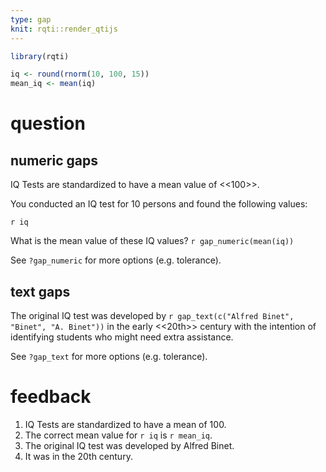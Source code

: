 ---
type: gap
knit: rqti::render_qtijs
---

```{r, preparation}
library(rqti)
```

```{r, data}
iq <- round(rnorm(10, 100, 15))
mean_iq <- mean(iq)
```

# question

## numeric gaps

IQ Tests are standardized to have a mean value of <<100>>.

You conducted an IQ test for 10 persons and found the following values: 

`r iq`

What is the mean value of these IQ values? `r gap_numeric(mean(iq))`

See `?gap_numeric` for more options (e.g. tolerance).

## text gaps

The original IQ test was developed by `r gap_text(c("Alfred Binet", "Binet", "A. Binet"))` in the early <<20th>> century with the intention of identifying students who might need extra assistance.

See `?gap_text` for more options (e.g. tolerance).

# feedback

1. IQ Tests are standardized to have a mean of 100.
1. The correct mean value for `r iq` is `r mean_iq`.
1. The original IQ test was developed by Alfred Binet.
1. It was in the 20th century.
